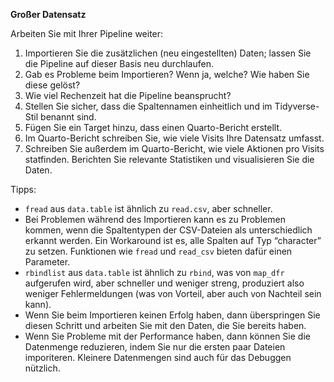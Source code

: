 


**Großer Datensatz**

Arbeiten Sie mit Ihrer Pipeline weiter:

1. Importieren Sie die zusätzlichen (neu eingestellten) Daten; lassen Sie die Pipeline auf dieser Basis neu durchlaufen. 
2. Gab es Probleme beim Importieren? Wenn ja, welche? Wie haben Sie diese gelöst?
3. Wie viel Rechenzeit hat die Pipeline beansprucht?
2. Stellen Sie sicher, dass die Spaltennamen einheitlich und im Tidyverse-Stil benannt sind.
3. Fügen Sie ein Target hinzu, dass einen Quarto-Bericht erstellt.
4. Im Quarto-Bericht schreiben Sie, wie viele Visits Ihre Datensatz umfasst.
5. Schreiben Sie außerdem im Quarto-Bericht, wie viele Aktionen pro Visits statfinden. Berichten Sie relevante Statistiken und visualisieren Sie die Daten.



Tipps: 

- `fread` aus `data.table` ist ähnlich zu `read.csv`, aber schneller.
- Bei Problemen während des Importieren kann es zu Problemen kommen, wenn die Spaltentypen der CSV-Dateien als unterschiedlich erkannt werden. Ein Workaround ist es, alle Spalten auf Typ "character" zu setzen. Funktionen wie `fread` und `read_csv` bieten dafür einen Parameter.
- `rbindlist` aus `data.table` ist ähnlich zu `rbind`, was von `map_dfr` aufgerufen wird, aber schneller und weniger streng,
produziert also weniger Fehlermeldungen (was von Vorteil, aber auch von Nachteil sein kann).
- Wenn Sie beim Importieren keinen Erfolg haben, dann überspringen Sie diesen Schritt und arbeiten Sie mit den Daten, die Sie bereits haben.
- Wenn Sie Probleme mit der Performance haben, dann können Sie die Datenmenge reduzieren, indem Sie nur die ersten paar Dateien imporiteren. Kleinere Datenmengen sind auch für das Debuggen nützlich.
